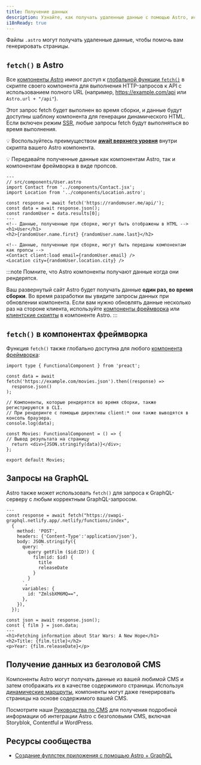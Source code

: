 ```yaml
---
title: Получение данных
description: Узнайте, как получать удаленные данные с помощью Astro, используя API fetch.
i18nReady: true
---
```


Файлы `.astro` могут получать удаленные данные, чтобы помочь вам генерировать страницы.

## `fetch()` в Astro

Все [компоненты Astro](/ru/basics/astro-components/) имеют доступ к [глобальной функции `fetch()`](https://developer.mozilla.org/en-US/docs/Web/API/fetch) в скрипте своего компонента для выполнения HTTP-запросов к API с использованием полного URL (например, https://example.com/api или `Astro.url + "/api"`).

Этот запрос fetch будет выполнен во время сборки, и данные будут доступны шаблону компонента для генерации динамического HTML. Если включен режим [SSR](/ru/guides/server-side-rendering/), любые запросы fetch будут выполняться во время выполнения.

💡 Воспользуйтесь преимуществом [**await верхнего уровня**](https://developer.mozilla.org/en-US/docs/Web/JavaScript/Reference/Operators/await#top_level_await) внутри скрипта вашего Astro компонента.

💡 Передавайте полученные данные как компонентам Astro, так и компонентам фреймворка в виде пропсов.

```astro /await fetch\\(.*?\\)/
---
// src/components/User.astro
import Contact from '../components/Contact.jsx';
import Location from '../components/Location.astro';

const response = await fetch('https://randomuser.me/api/');
const data = await response.json();
const randomUser = data.results[0];
---
<!-- Данные, полученные при сборке, могут быть отображены в HTML -->
<h1>User</h1>
<h2>{randomUser.name.first} {randomUser.name.last}</h2>

<!-- Данные, полученные при сборке, могут быть переданы компонентам как пропсы -->
<Contact client:load email={randomUser.email} />
<Location city={randomUser.location.city} />
```

:::note
Помните, что Astro компоненты получают данные когда они рендерятся.

Ваш развернутый сайт Astro будет получать данные **один раз, во время сборки**. Во время разработки вы увидите запросы данных при обновлении компонента. Если вам нужно обновлять данные несколько раз на стороне клиента, используйте [компоненты фреймворка](/ru/guides/framework-components/) или [клиентские скрипты](/ru/guides/client-side-scripts/) в компоненте Astro.
:::


## `fetch()` в компонентах фреймворка

Функция `fetch()` также глобально доступна для любого [компонента фреймворка](/ru/guides/framework-components/):

```tsx title="src/components/Movies.tsx" /await fetch\\(.*?\\)/
import type { FunctionalComponent } from 'preact';

const data = await fetch('https://example.com/movies.json').then((response) =>
  response.json()
);

// Компоненты, которые рендерятся во время сборки, также регистрируются в CLI.
// При рендеринге с помощью директивы client:* они также выводятся в консоль браузера.
console.log(data);

const Movies: FunctionalComponent = () => {
// Вывод результата на страницу
  return <div>{JSON.stringify(data)}</div>;
};

export default Movies;
```


## Запросы на GraphQL

Astro также может использовать `fetch()` для запроса к GraphQL-серверу с любым корректным GraphQL-запросом.

```astro title="src/components/Film.astro" "await fetch"
---
const response = await fetch("https://swapi-graphql.netlify.app/.netlify/functions/index",
  {
    method: 'POST',
    headers: {'Content-Type':'application/json'},
    body: JSON.stringify({
      query: `
        query getFilm ($id:ID!) {
          film(id: $id) {
            title
            releaseDate
          }
        }
      `,
      variables: {
        id: "ZmlsbXM6MQ==",
      },
    }),
  });

const json = await response.json();
const { film } = json.data;
---
<h1>Fetching information about Star Wars: A New Hope</h1>
<h2>Title: {film.title}</h2>
<p>Year: {film.releaseDate}</p>
```

## Получение данных из безголовой CMS

Компоненты Astro могут получать данные из вашей любимой CMS и затем отображать их в качестве содержимого страницы. Используя [динамические маршруты](/ru/guides/routing/#dynamic-routes), компоненты могут даже генерировать страницы на основе содержимого вашей CMS.

Посмотрите наши [Руководства по CMS](/ru/guides/cms/) для получения подробной информации об интеграции Astro с безголовыми CMS, включая Storyblok, Contentful и WordPress.

## Ресурсы сообщества

- [Создание фуллстек приложения с помощью Astro + GraphQL](https://robkendal.co.uk/blog/how-to-build-astro-site-with-graphql/)